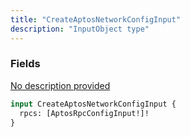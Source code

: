 ```yaml
---
title: "CreateAptosNetworkConfigInput"
description: "InputObject type"
---
```


### Fields

<a href="/api-reference/types/aptosrpcconfiginput">
  <ResponseField name="rpcs" type="[AptosRpcConfigInput!]!" required>
    No description provided
  </ResponseField>
</a>


```graphql CreateAptosNetworkConfigInput
input CreateAptosNetworkConfigInput {
  rpcs: [AptosRpcConfigInput!]!
}
```
